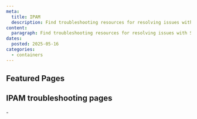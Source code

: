 ```yaml
---
meta:
  title: IPAM
  description: Find troubleshooting resources for resolving issues with Scaleway IPAM.
content:
  paragraph: Find troubleshooting resources for resolving issues with Scaleway IPAM.
dates:
  posted: 2025-05-16
categories:
  - containers
---
```


<ProductHeader
  productName="IPAM troubleshooting"
  productLogo="ipam"
  description="Discover how to solve the most common issues with Scaleway's IP Address Manager service."
/>

## Featured Pages

<Grid>
    <DefaultCard
      title="IPAM FAQ"
      description="Answers to common questions"
      url="/ipam/faq/"
      label="See more"
    />
    <DefaultCard
      title="Reserving an IP address"
      description="Book a private IP with IPAM"
      url="/ipam/how-to/reserve-ip/"
      label="See more"
    />
    <DefaultCard
      title="Understanding IPv6"
      description="IPv6 in the Scaleway ecosystem"
      url="/ipam/reference-content/ipv6/"
      label="See more"
    />
</Grid>

## IPAM troubleshooting pages

<LinksList>
  - <LinkList to="/ipam/troubleshooting/cant-delete-pn-reserved-ip/" label="I can't delete my Private Network due to a reserved IPAM IP" />
</LinksList>
